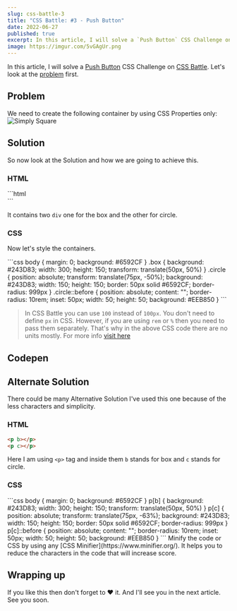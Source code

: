 ```yaml
---
slug: css-battle-3
title: "CSS Battle: #3 - Push Button"
date: 2022-06-27
published: true
excerpt: In this article, I will solve a `Push Button` CSS Challenge on CSS Battle.
image: https://imgur.com/5vGAgUr.png
---
```


In this article, I will solve a [Push Button](https://cssbattle.dev/play/3) CSS Challenge on [CSS Battle](https://cssbattle.dev/). Let's look at the [problem](https://cssbattle.dev/play/3) first.

## Problem

We need to create the following container by using CSS Properties only:
![Simply Square](https://cssbattle.dev/targets/3.png)

## Solution

So now look at the Solution and how we are going to achieve this.

### HTML

<CodeTitle title="index.html" lang="html" />
```html
<div class="box"></div>
<div class="circle"></div>
```

It contains two `div` one for the box and the other for circle.

### CSS

Now let's style the containers.

<CodeTitle title="styles.css" lang="css"/>
```css
body {
  margin: 0;
  background: #6592CF
}
.box {
  background: #243D83;
  width: 300;
  height: 150;
  transform: translate(50px, 50%)
}
.circle {
  position: absolute;
  transform: translate(75px, -50%);
  background: #243D83;
  width: 150;
  height: 150;
  border: 50px solid #6592CF;
  border-radius: 999px
}
.circle::before {
  position: absolute;
  content: "";
  border-radius: 10rem;
  inset: 50px;
  width: 50;
  height: 50;
  background: #EEB850
}
```

> In CSS Battle you can use `100` instead of `100px`. You don't need to define `px` in CSS. However, if you are using `rem` or `%` then you need to pass them separately. That's why in the above CSS code there are no units mostly. For more info [visit here](https://cssbattle.dev/tips)

## Codepen

<Codepen id="abWdXJJ" />

## Alternate Solution

There could be many Alternative Solution I've used this one because of the less characters and simplicity.

### HTML

<CodeTitle title="index.html" lang="html" />

```html
<p b></p>
<p c></p>
```

Here I am using `<p>` tag and inside them `b` stands for box and `c` stands for circle.

### CSS

<CodeTitle title="styles.css" lang="css"/>
```css
body {
  margin: 0;
  background: #6592CF
}
p[b] {
  background: #243D83;
  width: 300;
  height: 150;
  transform: translate(50px, 50%)
}
p[c] {
  position: absolute;
  transform: translate(75px, -63%);
  background: #243D83;
  width: 150;
  height: 150;
  border: 50px solid #6592CF;
  border-radius: 999px
}
p[c]::before {
  position: absolute;
  content: "";
  border-radius: 10rem;
  inset: 50px;
  width: 50;
  height: 50;
  background: #EEB850
}
```

<Tip>
  Minify the code or CSS by using any [CSS Minifier](https://www.minifier.org/).
  It helps you to reduce the characters in the code that will increase score.
</Tip>

## Wrapping up

If you like this then don't forget to ❤️ it. And I'll see you in the next article. See you soon.

<NextAndPreviousButton 
  prevHref="/blogs/css-battle-2" 
  prevTitle="CSS Battle: #2 - Carrom"  
  nextHref="/blogs/css-battle-4"
  nextTitle="CSS Battle: #4 - Ups n Downs"
/>
